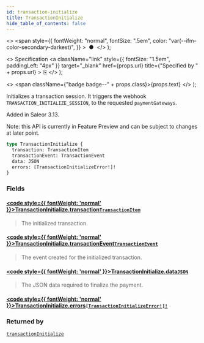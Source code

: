 ```yaml
---
id: transaction-initialize
title: TransactionInitialize
hide_table_of_contents: false
---
```


  <>
    <span
      style={{
        fontWeight: "normal",
        fontSize: ".5em",
        color: "var(--ifm-color-secondary-darkest)",
      }}
    >
      &nbsp;●&nbsp;
    </span>
  </>
);

  <>
    Specification
    <a
      className="link"
      style={{ fontSize: "1.5em", paddingLeft: "4px" }}
      target="\_blank"
      href={props.url}
      title={"Specified by " + props.url}
    >
      ⎘
    </a>
  </>
);

  <>
    <span className={"badge badge--" + props.class}>{props.text}</span>
  </>
);

Initializes a transaction session. It triggers the webhook `TRANSACTION_INITIALIZE_SESSION`, to the requested `paymentGateways`.

Added in Saleor 3.13.

Note: this API is currently in Feature Preview and can be subject to changes at later point.

```graphql
type TransactionInitialize {
  transaction: TransactionItem
  transactionEvent: TransactionEvent
  data: JSON
  errors: [TransactionInitializeError!]!
}
```

### Fields

#### [<code style={{ fontWeight: 'normal' }}>TransactionInitialize.<b>transaction</b></code>](#)<Bullet />[`TransactionItem`](../../../api-reference/payments/objects/transaction-item) <Badge class="secondary" text="object"/> <Badge class="secondary" text="payments"/>

> The initialized transaction.

#### [<code style={{ fontWeight: 'normal' }}>TransactionInitialize.<b>transactionEvent</b></code>](#)<Bullet />[`TransactionEvent`](../../../api-reference/payments/objects/transaction-event) <Badge class="secondary" text="object"/> <Badge class="secondary" text="payments"/>

> The event created for the initialized transaction.

#### [<code style={{ fontWeight: 'normal' }}>TransactionInitialize.<b>data</b></code>](#)<Bullet />[`JSON`](../../../api-reference/miscellaneous/scalars/json) <Badge class="secondary" text="scalar"/> <Badge class="secondary" text="miscellaneous"/>

> The JSON data required to finalize the payment.

#### [<code style={{ fontWeight: 'normal' }}>TransactionInitialize.<b>errors</b></code>](#)<Bullet />[`[TransactionInitializeError!]!`](../../../api-reference/miscellaneous/objects/transaction-initialize-error) <Badge class="secondary" text="non-null"/> <Badge class="secondary" text="object"/> <Badge class="secondary" text="miscellaneous"/>

>

### Returned by

[`transactionInitialize`](../../../api-reference/payments/mutations/transaction-initialize) <Badge class="secondary" text="mutation"/>
